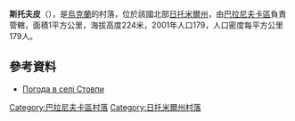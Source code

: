 {{coord|50|24|50|N|27|23|14|E|scale:30000|display=title}}

'''斯托夫皮'''（{{lang-uk|Стовпи}}），是[[烏克蘭|烏克蘭]]的村落，位於該國北部[[日托米爾州|日托米爾州]]，由[[巴拉尼夫卡區|巴拉尼夫卡區]]負責管轄，面積1平方公里，海拔高度224米，2001年人口179，人口密度每平方公里179人。

==參考資料==
* [http://weather.in.ua/ua/zhitomirskaja/25288 Погода в селі Стовпи] {{Wayback|url=http://weather.in.ua/ua/zhitomirskaja/25288 |date=20180702011230 }}

{{DEFAULTSORT:Стовпи}}
[[Category:巴拉尼夫卡區村落|Category:巴拉尼夫卡區村落]]
[[Category:日托米爾州村落|Category:日托米爾州村落]]


{{Zhytomyr-geo-stub}}